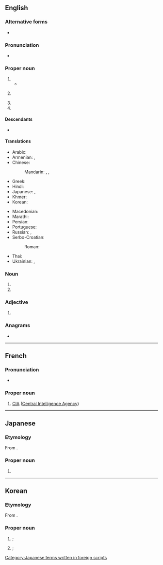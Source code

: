 {{also|Appendix:Variations of "cia"}}
==English==
{{wikipedia}}

===Alternative forms===
* {{alter|en|C.I.A.}}

===Pronunciation===
* {{IPA|en|/ˌsiːˌaɪˈeɪ/}}

===Proper noun===
{{en-proper noun}}

# {{initialism of|en|w:Central Intelligence Agency}}
#* {{quote-journal|en|date= 4 August 2010|title= The Ethics of Enhanced Interrogations and Torture: A Reappraisal of the Argument
|author= Leonard S. Rubenstein, JD|author2=Stephen N. Xenakis, MD|publisher= {{w| American Medical Association}}|work=JAMA|volume=304|issue=5|pages=569–570|url= https://jamanetwork.com/journals/jama/article-abstract/186317 |doi=10.1001/jama.2010.1057 |passage=  In 2009, the Obama Administration released guidelines on enhanced interrogation written in 2003 and 2004 by the CIA Office of Medical Services. <sup>(OMS).1-3(appendix F)</sup> The OMS guidelines, even in redacted form, and opinions from the US Department of Justice's (DOJ’s) Office of Legal Counsel show that '''CIA''' physicians, psychologists, and other health care personnel had important roles in enhanced interrogation.}}
# {{lb|en|Republic of Korea (South Korea)}} {{synonym of|en|KCIA|gloss=Korean Central Intelligence Agency}}
# {{initialism of|en|w:Cleveland Institute of Art}}
# {{initialism of|en|w:Culinary Institute of America}}

====Descendants====
* {{desc|ja|シー・アイ・エー|bor=1}}

====Translations====
{{trans-top|Central Intelligence Agency}}
* Arabic: {{t|ar|سِي أَي إِي|m|tr=sī ʾay ʾey}}
* Armenian: {{t+|hy|ԿՀՎ}}, {{t|hy|Կենտրոնական հետախուզական վարչություն}}
* Chinese:
*: Mandarin: {{t+|cmn|中情局|tr=Zhōngqíngjú}}, {{t+|cmn|中央情報局}}, {{t+|cmn|中央情报局|tr=Zhōngyāng Qíngbàojú}}
* Greek: {{t|el|Κεντρική Υπηρεσία Πληροφοριών}}
* Hindi: {{t|hi|सी आइ ए}}
* Japanese: {{t|ja|シー・アイ・エー|tr=Shī Ai Ē}}, {{t|ja|中央情報局|tr=ちゅうおうじょうほうきょく, Chūō Jōhōkyoku}}
* Khmer: {{t|km|សេអ៊ីអា}}
* Korean: {{t|ko|^중앙정보국(中央情報局)}}
{{trans-mid}}
* Macedonian: {{t|mk|ЦИА|f}}
* Marathi: {{t|mr|सी.आय्.ए.}}
* Persian: {{t+|fa|سیا|tr=siyâ}}
* Portuguese: {{t+|pt|CIA|f}}
* Russian: {{t+|ru|ЦРУ|n}}, {{t+|ru|Центра́льное разве́дывательное управле́ние|n}}
* Serbo-Croatian:
*: Roman: {{t|sh|središnja obavještajna agencija|f}}
* Thai: {{t|th|ซีไอเอ}}
* Ukrainian: {{t|uk|ЦРУ|n}}, {{t|uk|Центра́льне розві́дувальне управлі́ння|n}}
{{trans-bottom}}

===Noun===
{{en-noun}}

# {{init of|en|{{1|circuit}} {{1|interactive}} {{1|analyzer}}}}
# {{init of|en|{{1|concept}} {{1|illustration}} and {{1|animation}}}}

===Adjective===
{{head|en|adjective}}

# {{lb|en|military}} {{initialism of|en|[[captured]]-[[in]]-[[action]]}}

===Anagrams===
* {{anagrams|en|a=aci|-ica|ACI|CAI|Cai|Cai.|Cài|ICA}}

{{cln|en|initialisms}}
{{C|en|Organizations|Espionage}}

----

==French==

===Pronunciation===
* {{fr-IPA|cé-i-a}}

===Proper noun===
{{fr-proper noun|f}}

# {{lb|fr|espionage}} [[CIA]] ([[Central Intelligence Agency]])

----

==Japanese==
{{rfd|ja|Not a Japanese word}}

===Etymology===
From {{bor|ja|en|CIA|sort=しいあいええ}}.

===Proper noun===
{{ja-pos|proper|シー%アイ%エー}}

# {{syn of|ja|中央情報局|tr=Chūō Jōhōkyoku||{{w|Central Intelligence Agency}}}}

{{topics|ja|Organizations|United States|sort=しいあいええ}}
[[Category:Japanese terms written in foreign scripts]]

----

==Korean==
{{rfd|ko}}

===Etymology===
From {{bor|ko|en|CIA}}.

===Proper noun===
{{head|ko|proper noun}}

# {{l|en|KCIA}}; {{abbreviation of|ko|중앙정보부|gloss=Korean Central Intelligence Agency}}
# {{l|en|CIA}}; {{abbreviation of|ko|중앙정보국|gloss=[[United States]] Central Intelligence Agency}}